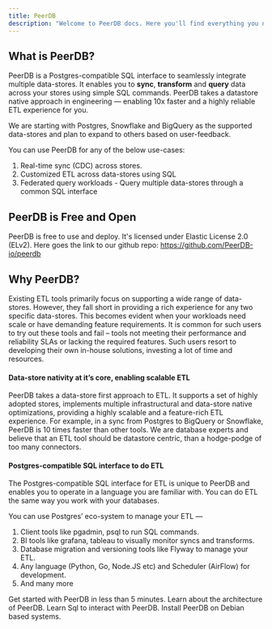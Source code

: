 ```yaml
---
title: PeerDB
description: "Welcome to PeerDB docs. Here you'll find everything you need to get started with PeerDB."
---
```


## What is PeerDB?

PeerDB is a Postgres-compatible SQL interface to seamlessly integrate multiple data-stores. It enables you to **sync**, **transform** and **query** data across your stores using simple SQL commands. PeerDB takes a datastore native approach in engineering — enabling 10x faster and a highly reliable ETL experience for you.

We are starting with Postgres, Snowflake and BigQuery as the supported data-stores and plan to expand to others based on user-feedback.

You can use PeerDB for any of the below use-cases:

1. Real-time sync (CDC) across stores.
2. Customized ETL across data-stores using SQL
3. Federated query workloads - Query multiple data-stores through a common SQL interface

## PeerDB is Free and Open

PeerDB is free to use and deploy. It's licensed under Elastic License 2.0 (ELv2). Here goes the link to our github repo: https://github.com/PeerDB-io/peerdb


## **Why PeerDB?**

Existing ETL tools primarily focus on supporting a wide range of data-stores. However, they fall short in providing a rich experience for any two specific data-stores. This becomes evident when your workloads need scale or have demanding feature requirements. It is common for such users to try out these tools and fail – tools not meeting their performance and reliability SLAs or lacking the required features. Such users resort to developing their own in-house solutions, investing a lot of time and resources.

#### **Data-store nativity at it’s core, enabling scalable ETL**

PeerDB takes a data-store first approach to ETL. It supports a set of highly adopted stores, implements multiple infrastructural and data-store native optimizations, providing a highly scalable and a feature-rich ETL experience. For example, in a sync from Postgres to BigQuery or Snowflake, PeerDB is 10 times faster than other tools. We are database experts and believe that an ETL tool should be datastore centric, than a hodge-podge of too many connectors.

#### **Postgres-compatible SQL interface to do ETL**

The Postgres-compatible SQL interface for ETL is unique to PeerDB and enables you to operate in a language you are familiar with. You can do ETL the same way you work with your databases.

You can use Postgres’ eco-system to manage your ETL —

1. Client tools like pgadmin, psql to run SQL commands.
2. BI tools like grafana, tableau to visually monitor syncs and transforms.
3. Database migration and versioning tools like Flyway to manage your ETL.
4. Any language (Python, Go, Node.JS etc) and Scheduler (AirFlow) for development.
5. And many more

<CardGroup cols={2}>
  <Card title="Quick Start" icon="bolt-lightning" href="/quickstart" >
    Get started with PeerDB in less than 5 minutes.
  </Card>
  <Card title="Architecture" icon="comet" href="/architecture" >
    Learn about the architecture of PeerDB.
  </Card>
  <Card title="SQL Reference" icon="code" href="/sql/reference" >
    Learn Sql to interact with PeerDB.
  </Card>
  <Card title="Debian Installation" icon="screwdriver-wrench" href="/install_debian">
    Install PeerDB on Debian based systems.
  </Card>
</CardGroup>
